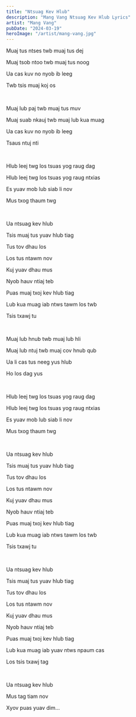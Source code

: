```yaml
---
title: "Ntsuag Kev Hlub"
description: "Mang Vang Ntsuag Kev Hlub Lyrics"
artist: "Mang Vang"
pubDate: "2024-03-19"
heroImage: "/artist/mang-vang.jpg"
---
```


Muaj tus ntses twb muaj tus dej

Muaj tsob ntoo twb muaj tus noog

Ua cas kuv no nyob ib leeg

Twb tsis muaj koj os

<br />

Muaj lub paj twb muaj tus muv

Muaj suab nkauj twb muaj lub kua muag

Ua cas kuv no nyob ib leeg

Tsaus ntuj nti

<br />

Hlub leej twg los tsuas yog raug dag

Hlub leej twg los tsuas yog raug ntxias

Es yuav mob lub siab li nov

Mus txog thaum twg

<br />

Ua ntsuag kev hlub

Tsis muaj tus yuav hlub tiag

Tus tov dhau los

Los tus ntawm nov

Kuj yuav dhau mus

Nyob hauv ntiaj teb

Puas muaj txoj kev hlub tiag

Lub kua muag iab ntws tawm los twb

Tsis txawj tu

<br />

Muaj lub hnub twb muaj lub hli

Muaj lub ntuj twb muaj cov hnub qub

Ua li cas tus neeg yus hlub

Ho los dag yus

<br />

Hlub leej twg los tsuas yog raug dag

Hlub leej twg los tsuas yog raug ntxias

Es yuav mob lub siab li nov

Mus txog thaum twg

<br />

Ua ntsuag kev hlub

Tsis muaj tus yuav hlub tiag

Tus tov dhau los

Los tus ntawm nov

Kuj yuav dhau mus

Nyob hauv ntiaj teb

Puas muaj txoj kev hlub tiag

Lub kua muag iab ntws tawm los twb

Tsis txawj tu

<br />

Ua ntsuag kev hlub

Tsis muaj tus yuav hlub tiag

Tus tov dhau los

Los tus ntawm nov

Kuj yuav dhau mus

Nyob hauv ntiaj teb

Puas muaj txoj kev hlub tiag

Lub kua muag iab yuav ntws npaum cas

Los tsis txawj tag

<br />

Ua ntsuag kev hlub

Mus tag tiam nov

Xyov puas yuav dim...
